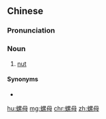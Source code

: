 ==Chinese==
{{zh-forms}}

===Pronunciation===
{{zh-pron
|m=luómǔ,er=y
|cat=n
}}

===Noun===
{{zh-noun}}

# [[nut]] {{gloss|female component of nut and bolt}}

====Synonyms====
* {{zh-l|螺帽}}

[[hu:螺母]]
[[mg:螺母]]
[[chr:螺母]]
[[zh:螺母]]